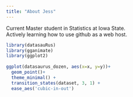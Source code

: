 ```yaml
---
title: "About Jess"
---
```

Current Master student in Statistics at Iowa State. <br>
Actively learning how to use github as a web host. 


```r
library(datasauRus)
library(gganimate)
library(ggplot2)
 
ggplot(datasaurus_dozen, aes(x=x, y=y))+
  geom_point()+
  theme_minimal() +
  transition_states(dataset, 3, 1) + 
  ease_aes('cubic-in-out')
```